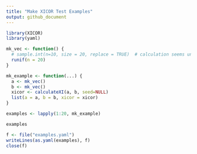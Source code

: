 ```yaml
---
title: "Make XICOR Test Examples"
output: github_document
---
```


```r
library(XICOR)
library(yaml)

mk_vec <- function() {
  # sample.int(n=10, size = 20, replace = TRUE)  # calculation seems unstable in tie breaking
  runif(n = 20)
}

mk_example <- function(...) {
  a <- mk_vec()
  b <- mk_vec()
  xicor <- calculateXI(a, b, seed=NULL)
  list(a = a, b = b, xicor = xicor)
}

examples <- lapply(1:20, mk_example)

examples

f <- file("examples.yaml")
writeLines(as.yaml(examples), f)
close(f)
```
